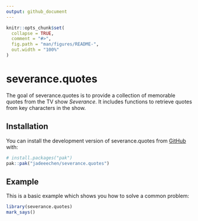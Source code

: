 ```yaml
---
output: github_document
---
```


<!-- README.md is generated from README.Rmd. Please edit that file -->

```r
knitr::opts_chunk$set(
  collapse = TRUE,
  comment = "#>",
  fig.path = "man/figures/README-",
  out.width = "100%"
)
```

# severance.quotes

<!-- badges: start -->
<!-- badges: end -->

The goal of severance.quotes is to provide a collection of memorable quotes from the TV show *Severance*. It includes functions to retrieve quotes from key characters in the show.

## Installation

You can install the development version of severance.quotes from [GitHub](https://github.com/) with:

``` r
# install.packages("pak")
pak::pak("jadeeechen/severance.quotes")
```

## Example

This is a basic example which shows you how to solve a common problem:

```r
library(severance.quotes)
mark_says()
```

